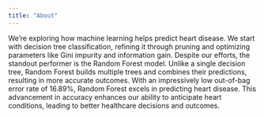 ```yaml
---
title: "About"
---
```


We're exploring how machine learning helps predict heart disease. We start with decision tree classification, refining it through pruning and optimizing parameters like Gini impurity and information gain. Despite our efforts, the standout performer is the Random Forest model. Unlike a single decision tree, Random Forest builds multiple trees and combines their predictions, resulting in more accurate outcomes. With an impressively low out-of-bag error rate of 16.89%, Random Forest excels in predicting heart disease. This advancement in accuracy enhances our ability to anticipate heart conditions, leading to better healthcare decisions and outcomes.

